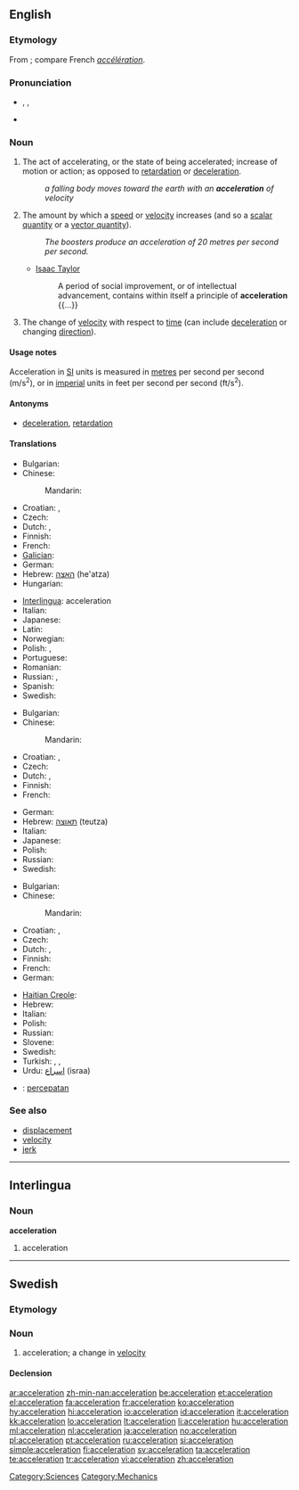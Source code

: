 ==English==

===Etymology===
From {{etyl|la}} {{term|acceleratio|accelerātiō|a hastening, acceleration|lang=la}}; compare French ''[[accélération]]''.

===Pronunciation===
* {{enPR|əksĕlərā'shən}}, {{IPA|/ək.sɛl.əˈreɪ.ʃən/}}, {{SAMPA|/@ksEl@"reIS@n/}}
* {{audio|En-us-acceleration.ogg|Audio (US)}}
*: {{rhymes|eɪʃən}}

===Noun===
{{en-noun|s|-}}

# {{uncountable}} The act of accelerating, or the state of being accelerated; increase of motion or action; as opposed to [[retardation]] or [[deceleration]].
#: ''a falling body moves toward the earth with an '''acceleration''' of velocity''
# {{countable}} The amount by which a [[speed]] or [[velocity]] increases (and so a [[scalar quantity]] or a [[vector quantity]]).
#: ''The boosters produce an acceleration of 20 metres per second per second.''
#* {{rfdate}} [[w:Isaac Taylor|Isaac Taylor]]
#*: A period of social improvement, or of intellectual advancement, contains within itself a principle of '''acceleration''' {{...}}
# {{physics}} The change of [[velocity]] with respect to [[time]] (can include [[deceleration]] or changing [[direction]]).

====Usage notes====
Acceleration in [[SI]] units is measured in [[metre]]s per second per second (m/s<sup>2</sup>), or in [[imperial]] units in feet per second per second (ft/s<sup>2</sup>).

====Antonyms====
* {{sense|act or state, amount}} [[deceleration]], [[retardation]]

<!--these need to go on separate pages

====Derived terms====
''all from astronomy and physics''

* '''Acceleration of the moon''': the increase of the moon's mean motion in its orbit, in consequence of which its period of revolution is now shorter than in ancient times
* '''Acceleration and retardation of the tides''': See '''Priming of the tides''', under [[Priming]]
* '''Diurnal acceleration of the fixed stars''': the amount by which their apparent diurnal motion exceeds that of the sun, in consequence of which they daily come to the meridian of any place about three minutes fifty-six seconds of solar time earlier than on the day preceding
* '''Acceleration of the planets''': the increasing velocity of their motion, in proceeding from the apogee to the perigee of their orbits
-->

====Translations====
{{trans-top|act or state}}
* Bulgarian: {{t|bg|ускоряване}}
* Chinese:
*: Mandarin: {{t-|cmn|加速|tr=jiāsù|sc=Hani}}
* Croatian: {{t-|hr|akceleracija|f|alt=akcelerácija}}, {{t-|hr|ubrzanje|n|alt=ubrzánje}}
* Czech: {{t-|cs|zrychlení|n}}
* Dutch: {{t+|nl|versnelling|f}}, {{t+|nl|acceleratie|f}}
* Finnish: {{t-|fi|kiihdytys}}
* French: {{t+|fr|accélération|f}}
* [[Galician]]: {{t+|gl|aceleración|f|xs=Galician}}
* German: {{t+|de|Beschleunigung|f}}
* Hebrew: [[האצה]] (he'atza) {{f}}
* Hungarian: {{t+|hu|gyorsulás}}
{{trans-mid}}
* [[Interlingua]]: acceleration
* Italian: {{t+|it|accelerazione|f}}
* Japanese: {{t-|ja|加速|tr=かそく, kasoku}}
* Latin: {{t-|la|acceleratio|f|alt=accelerātiō}}
* Norwegian: {{t+|no|akselerasjon|m}}
* Polish: {{t+|pl|przyspieszenie|n}}, {{t-|pl|akceleracja|f}}
* Portuguese: {{t+|pt|aceleração|f}}
* Romanian: {{t-|ro|accelerație|f}}
* Russian: {{t+|ru|ускорение|n|tr=uskorénije}}, {{t+|ru|разгон|m|tr=razgón}}
* Spanish: {{t+|es|aceleración}}
* Swedish: {{t+|sv|acceleration|c}}
{{trans-bottom}}

{{trans-top|amount}}
* Bulgarian: {{t+|bg|ускорение|n|tr=uskorénie}}
* Chinese:
*: Mandarin: {{t|cmn|加速度|tr=jiāsùdù|sc=Hani}}
* Croatian: {{t-|hr|akceleracija|f|alt=akcelerácija}}, {{t-|hr|ubrzanje|n|alt=ubrzánje}}
* Czech: {{t-|cs|zrychlení|n}}
* Dutch: {{t+|nl|versnelling|f}}, {{t+|nl|acceleratie|f}}
* Finnish: {{t+|fi|kiihtyvyys}}
* French: {{t+|fr|accélération|f}}
{{trans-mid}}
* German: {{t+|de|Beschleunigung|f}}
* Hebrew: [[תאוצה]] (teutza) {{f}}
* Italian: {{t+|it|accelerazione|f}}
* Japanese: {{t|ja|加速度|tr=かそくど, kasokudo}}
* Polish: {{t+|pl|przyspieszenie|n}}
* Russian: {{t+|ru|ускорение|n|tr=uskorénije}}
* Swedish: {{t+|sv|acceleration|c}}
{{trans-bottom}}

{{trans-top|(physics)}}
* Bulgarian: {{t+|bg|ускорение|n|tr=uskorénie}}
* Chinese:
*: Mandarin: {{t|cmn|加速度|tr=jiāsùdù|sc=Hani}}
* Croatian: {{t-|hr|akceleracija|f|alt=akcelerácija}}, {{t-|hr|ubrzanje|n|alt=ubrzánje}}
* Czech: {{t-|cs|zrychlení|n}}
* Dutch: {{t+|nl|versnelling|f}}, {{t+|nl|acceleratie|f}}
* Finnish: {{t+|fi|kiihtyvyys}}
* French: {{t+|fr|accélération|f}}
* German: {{t+|de|Beschleunigung|f}}
{{trans-mid}}
* [[Haitian Creole]]: {{tø|ht|akselerasyon}}
* Hebrew: {{t-|he|תאוצה|f}}
* Italian: {{t+|it|accelerazione|f}}
* Polish: {{t+|pl|przyspieszenie|n}}
* Russian: {{t+|ru|ускорение|n|tr=uskorénije}}
* Slovene: {{t+|sl|pospešek|m}}
* Swedish: {{t+|sv|acceleration|c}}
* Turkish: {{t|tr|ivme}}, {{t|tr|hızlanma}}, {{t|tr|hızlanma}}
* Urdu: [[اسراع]] (israa) {{m}}
{{trans-bottom}}

{{checktrans-top}}
* {{ttbc|id}}: [[cepat|percepatan]]
{{trans-bottom}}

===See also===
* [[displacement]]
* [[velocity]]
* [[jerk]]

[[Category:Sciences]]
[[Category:Mechanics]]

----

==Interlingua==

===Noun===
'''acceleration'''

# acceleration

----

==Swedish==

===Etymology===
{{suffix|accelerera|tion|lang=sv}}

===Noun===
{{sv-noun|g=c}}

# acceleration; a change in [[velocity]]

====Declension====
{{sv-noun-reg-er}}

[[ar:acceleration]]
[[zh-min-nan:acceleration]]
[[be:acceleration]]
[[et:acceleration]]
[[el:acceleration]]
[[fa:acceleration]]
[[fr:acceleration]]
[[ko:acceleration]]
[[hy:acceleration]]
[[hi:acceleration]]
[[io:acceleration]]
[[id:acceleration]]
[[it:acceleration]]
[[kk:acceleration]]
[[lo:acceleration]]
[[lt:acceleration]]
[[li:acceleration]]
[[hu:acceleration]]
[[ml:acceleration]]
[[nl:acceleration]]
[[ja:acceleration]]
[[no:acceleration]]
[[pl:acceleration]]
[[pt:acceleration]]
[[ru:acceleration]]
[[si:acceleration]]
[[simple:acceleration]]
[[fi:acceleration]]
[[sv:acceleration]]
[[ta:acceleration]]
[[te:acceleration]]
[[tr:acceleration]]
[[vi:acceleration]]
[[zh:acceleration]]